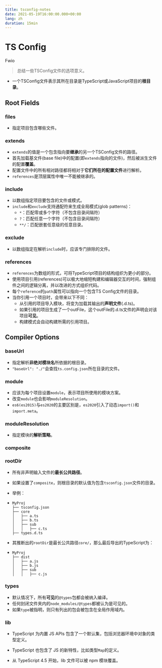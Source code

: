 ```yaml
---
title: tsconfig-notes
date: 2021-05-19T16:00:00.000+00:00
lang: zh
duration: 15min
---
```


# TS Config

Fwio

> 总结一些TSConfig文件的选项意义。

+ 一个TSConfig文件表示其所在目录是TypeScript或JavaScript项目的**根目录**。

## Root Fields

### files

+ 指定项目包含哪些文件。

### extends

+ `extends`的值是一个包含指向要**继承**的另一个TSConfig文件的路径。
+ 首先加载基文件(base file)中的配置(即`extends`指向的文件)，然后被派生文件的配置**覆盖**。
+ 配置文件中的所有相对路径都将相对于**它们所在的配置文件**进行解析。
+ `references`是顶层属性中唯一不能被继承的。

### include

+ 以数组指定项目要包含的文件或模式。
+ `include`和`exclude`支持通配符来生成全局模式(glob patterns)：
  + `*`：匹配零或多个字符（不包含目录间隔符）
  + `?`：匹配任意一个字符（不包含目录间隔符）
  + `**/`：匹配嵌套任意级的任意目录。

### exclude

+ 以数组指定在解析`include`时，应该专门排除的文件。

### references

+ `references`为数组的形式，可将TypeScript项目的结构组织为更小的部分。
+ 使用项目引用(references)可以极大地缩短构建和编辑器交互的时间，强制组件之间的逻辑分离，并以改进的方式组织代码。
+ 每个`reference`的`path`属性可以指向一个包含TS Config文件的目录。
+ 当你引用一个项目时，会带来以下不同：
  + 从引用的项目导入模块，将变为加载其输出的**声明文件**(.d.ts)。
  + 如果引用的项目生成了一个outFile，这个outFile的.d.ts文件的声明会对该项目**可见**。
  + 构建模式会自动构建所需的引用项目。

## Compiler Options

### baseUrl

+ 指定解析**非绝对模块名**所依据的根目录。
+ `"baseUrl": "./"`会查找`ts.config.json`所在目录的文件。

### module

+ 应该为每个项目设置`module`，表示项目所使用的模块方案。
+ 改变`module`也会影响`moduleResolution`。
+ `es6(es2015)`与`es2020`的主要区别是，`es2020`引入了动态`import()`和`import.meta`。

### moduleResolution

+ 指定模块的**解析策略**。

### composite



### rootDir

+ 所有非声明输入文件的**最长公共路径**。

+ 如果设置了`composite`，则根目录的默认值为包含`tsconfig.json`文件的目录。

+ 举例：

+ ``` 
  MyProj
  ├── tsconfig.json
  ├── core
  │   ├── a.ts
  │   ├── b.ts
  │   ├── sub
  │   │   ├── c.ts
  ├── types.d.ts
  ```

+ 其推断出的`rootDir`是最长公共路径`core/`，那么最后导出的TypeScript为：

+ ``` 
  MyProj
  ├── dist
  │   ├── a.js
  │   ├── b.js
  │   ├── sub
  │   │   ├── c.js
  ```

### types

+ 默认情况下，所有**可见**的`@types`包都会被纳入编译。
+ 任何封闭文件夹内的`node_modules/@types`都被认为是可见的。
+ 如果`type`被指明，则只有列出的包会被包含在全局作用域内。

### lib

+ TypeScript 为内置 JS APIs 包含了一个默认集，包括浏览器环境中对象的类型定义。
+ TypeScript 也包含了 JS 的新特性，比如类型`Map`的定义。

+ 从 TypeScript 4.5 开始，lib 文件可以被 npm 模块覆盖。